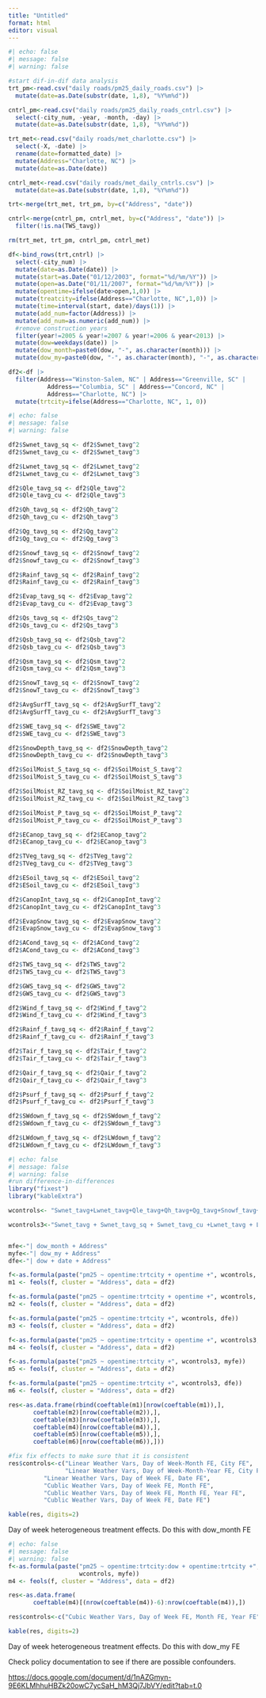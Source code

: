 ```yaml
---
title: "Untitled"
format: html
editor: visual
---
```


```r
#| echo: false
#| message: false
#| warning: false

#start dif-in-dif data analysis
trt_pm<-read.csv("daily roads/pm25_daily_roads.csv") |>
  mutate(date=as.Date(substr(date, 1,8), "%Y%m%d"))

cntrl_pm<-read.csv("daily roads/pm25_daily_roads_cntrl.csv") |>
  select(-city_num, -year, -month, -day) |>
  mutate(date=as.Date(substr(date, 1,8), "%Y%m%d")) 

trt_met<-read.csv("daily roads/met_charlotte.csv") |>
  select(-X, -date) |>
  rename(date=formatted_date) |>
  mutate(Address="Charlotte, NC") |>
  mutate(date=as.Date(date))

cntrl_met<-read.csv("daily roads/met_daily_cntrls.csv") |>
  mutate(date=as.Date(substr(date, 1,8), "%Y%m%d"))

trt<-merge(trt_met, trt_pm, by=c("Address", "date"))

cntrl<-merge(cntrl_pm, cntrl_met, by=c("Address", "date")) |>
  filter(!is.na(TWS_tavg))

rm(trt_met, trt_pm, cntrl_pm, cntrl_met)

df<-bind_rows(trt,cntrl) |>
  select(-city_num) |>
  mutate(date=as.Date(date)) |>
  mutate(start=as.Date("01/12/2003", format="%d/%m/%Y")) |>
  mutate(open=as.Date("01/11/2007", format="%d/%m/%Y")) |>
  mutate(opentime=ifelse(date>open,1,0)) |>
  mutate(treatcity=ifelse(Address=="Charlotte, NC",1,0)) |>
  mutate(time=interval(start, date)/days(1)) |>
  mutate(add_num=factor(Address)) |>
  mutate(add_num=as.numeric(add_num)) |>
  #remove construction years
  filter(year!=2005 & year!=2007 & year!=2006 & year<2013) |> 
  mutate(dow=weekdays(date)) |>
  mutate(dow_month=paste0(dow, "-", as.character(month))) |>
  mutate(dow_my=paste0(dow, "-", as.character(month), "-", as.character(year)))

df2<-df |>
  filter(Address=="Winston-Salem, NC" | Address=="Greenville, SC" | 
           Address=="Columbia, SC" | Address=="Concord, NC" |
           Address=="Charlotte, NC") |>
  mutate(trtcity=ifelse(Address=="Charlotte, NC", 1, 0))
```

```r
#| echo: false
#| message: false
#| warning: false

df2$Swnet_tavg_sq <- df2$Swnet_tavg^2
df2$Swnet_tavg_cu <- df2$Swnet_tavg^3

df2$Lwnet_tavg_sq <- df2$Lwnet_tavg^2
df2$Lwnet_tavg_cu <- df2$Lwnet_tavg^3

df2$Qle_tavg_sq <- df2$Qle_tavg^2
df2$Qle_tavg_cu <- df2$Qle_tavg^3

df2$Qh_tavg_sq <- df2$Qh_tavg^2
df2$Qh_tavg_cu <- df2$Qh_tavg^3

df2$Qg_tavg_sq <- df2$Qg_tavg^2
df2$Qg_tavg_cu <- df2$Qg_tavg^3

df2$Snowf_tavg_sq <- df2$Snowf_tavg^2
df2$Snowf_tavg_cu <- df2$Snowf_tavg^3

df2$Rainf_tavg_sq <- df2$Rainf_tavg^2
df2$Rainf_tavg_cu <- df2$Rainf_tavg^3

df2$Evap_tavg_sq <- df2$Evap_tavg^2
df2$Evap_tavg_cu <- df2$Evap_tavg^3

df2$Qs_tavg_sq <- df2$Qs_tavg^2
df2$Qs_tavg_cu <- df2$Qs_tavg^3

df2$Qsb_tavg_sq <- df2$Qsb_tavg^2
df2$Qsb_tavg_cu <- df2$Qsb_tavg^3

df2$Qsm_tavg_sq <- df2$Qsm_tavg^2
df2$Qsm_tavg_cu <- df2$Qsm_tavg^3

df2$SnowT_tavg_sq <- df2$SnowT_tavg^2
df2$SnowT_tavg_cu <- df2$SnowT_tavg^3

df2$AvgSurfT_tavg_sq <- df2$AvgSurfT_tavg^2
df2$AvgSurfT_tavg_cu <- df2$AvgSurfT_tavg^3

df2$SWE_tavg_sq <- df2$SWE_tavg^2
df2$SWE_tavg_cu <- df2$SWE_tavg^3

df2$SnowDepth_tavg_sq <- df2$SnowDepth_tavg^2
df2$SnowDepth_tavg_cu <- df2$SnowDepth_tavg^3

df2$SoilMoist_S_tavg_sq <- df2$SoilMoist_S_tavg^2
df2$SoilMoist_S_tavg_cu <- df2$SoilMoist_S_tavg^3

df2$SoilMoist_RZ_tavg_sq <- df2$SoilMoist_RZ_tavg^2
df2$SoilMoist_RZ_tavg_cu <- df2$SoilMoist_RZ_tavg^3

df2$SoilMoist_P_tavg_sq <- df2$SoilMoist_P_tavg^2
df2$SoilMoist_P_tavg_cu <- df2$SoilMoist_P_tavg^3

df2$ECanop_tavg_sq <- df2$ECanop_tavg^2
df2$ECanop_tavg_cu <- df2$ECanop_tavg^3

df2$TVeg_tavg_sq <- df2$TVeg_tavg^2
df2$TVeg_tavg_cu <- df2$TVeg_tavg^3

df2$ESoil_tavg_sq <- df2$ESoil_tavg^2
df2$ESoil_tavg_cu <- df2$ESoil_tavg^3

df2$CanopInt_tavg_sq <- df2$CanopInt_tavg^2
df2$CanopInt_tavg_cu <- df2$CanopInt_tavg^3

df2$EvapSnow_tavg_sq <- df2$EvapSnow_tavg^2
df2$EvapSnow_tavg_cu <- df2$EvapSnow_tavg^3

df2$ACond_tavg_sq <- df2$ACond_tavg^2
df2$ACond_tavg_cu <- df2$ACond_tavg^3

df2$TWS_tavg_sq <- df2$TWS_tavg^2
df2$TWS_tavg_cu <- df2$TWS_tavg^3

df2$GWS_tavg_sq <- df2$GWS_tavg^2
df2$GWS_tavg_cu <- df2$GWS_tavg^3

df2$Wind_f_tavg_sq <- df2$Wind_f_tavg^2
df2$Wind_f_tavg_cu <- df2$Wind_f_tavg^3

df2$Rainf_f_tavg_sq <- df2$Rainf_f_tavg^2
df2$Rainf_f_tavg_cu <- df2$Rainf_f_tavg^3

df2$Tair_f_tavg_sq <- df2$Tair_f_tavg^2
df2$Tair_f_tavg_cu <- df2$Tair_f_tavg^3

df2$Qair_f_tavg_sq <- df2$Qair_f_tavg^2
df2$Qair_f_tavg_cu <- df2$Qair_f_tavg^3

df2$Psurf_f_tavg_sq <- df2$Psurf_f_tavg^2
df2$Psurf_f_tavg_cu <- df2$Psurf_f_tavg^3

df2$SWdown_f_tavg_sq <- df2$SWdown_f_tavg^2
df2$SWdown_f_tavg_cu <- df2$SWdown_f_tavg^3

df2$LWdown_f_tavg_sq <- df2$LWdown_f_tavg^2
df2$LWdown_f_tavg_cu <- df2$LWdown_f_tavg^3

```

```r
#| echo: false
#| message: false
#| warning: false
#run difference-in-differences
library("fixest")
library("kableExtra")

wcontrols<- "Swnet_tavg+Lwnet_tavg+Qle_tavg+Qh_tavg+Qg_tavg+Snowf_tavg+Rainf_tavg+Evap_tavg+Qs_tavg+Qsb_tavg+Qsm_tavg+SnowT_tavg+AvgSurfT_tavg+SWE_tavg+SnowDepth_tavg+SoilMoist_S_tavg+SoilMoist_RZ_tavg+SoilMoist_P_tavg+ECanop_tavg+TVeg_tavg+ESoil_tavg+CanopInt_tavg+EvapSnow_tavg+ACond_tavg+TWS_tavg+GWS_tavg+Wind_f_tavg+Rainf_f_tavg+Tair_f_tavg+Qair_f_tavg+Psurf_f_tavg+SWdown_f_tavg+LWdown_f_tavg"

wcontrols3<-"Swnet_tavg + Swnet_tavg_sq + Swnet_tavg_cu +Lwnet_tavg + Lwnet_tavg_sq+ Lwnet_tavg_cu +Qle_tavg + Qle_tavg_sq + Qle_tavg_cu +Qh_tavg + Qh_tavg_sq + Qh_tavg_cu +Qg_tavg + Qg_tavg_sq + Qg_tavg_cu +Snowf_tavg + Snowf_tavg_sq + Snowf_tavg_cu +Rainf_tavg + Rainf_tavg_sq + Rainf_tavg_cu +Evap_tavg + Evap_tavg_sq + Evap_tavg_cu +Qs_tavg + Qs_tavg_sq + Qs_tavg_cu +Qsb_tavg + Qsb_tavg_sq + Qsb_tavg_cu +Qsm_tavg + Qsm_tavg_sq + Qsm_tavg_cu +SnowT_tavg + SnowT_tavg_sq + SnowT_tavg_cu +AvgSurfT_tavg + AvgSurfT_tavg_sq + AvgSurfT_tavg_cu +SWE_tavg + SWE_tavg_sq + SWE_tavg_cu +SnowDepth_tavg + SnowDepth_tavg_sq + SnowDepth_tavg_cu +SoilMoist_S_tavg + SoilMoist_S_tavg_sq + SoilMoist_S_tavg_cu +SoilMoist_RZ_tavg + SoilMoist_RZ_tavg_sq +SoilMoist_RZ_tavg_cu +SoilMoist_P_tavg + SoilMoist_P_tavg_sq + SoilMoist_P_tavg_cu +ECanop_tavg + ECanop_tavg_sq + ECanop_tavg_cu +TVeg_tavg + TVeg_tavg_sq + TVeg_tavg_cu +ESoil_tavg + ESoil_tavg_sq + ESoil_tavg_cu +CanopInt_tavg + CanopInt_tavg_sq + CanopInt_tavg_cu +EvapSnow_tavg + EvapSnow_tavg_sq + EvapSnow_tavg_cu +ACond_tavg + ACond_tavg_sq + ACond_tavg_cu +TWS_tavg + TWS_tavg_sq + TWS_tavg_cu +GWS_tavg + GWS_tavg_sq + GWS_tavg_cu +Wind_f_tavg + Wind_f_tavg_sq + Wind_f_tavg_cu +Rainf_f_tavg + Rainf_f_tavg_sq + Rainf_f_tavg_cu +Tair_f_tavg + Tair_f_tavg_sq + Tair_f_tavg_cu +Qair_f_tavg + Qair_f_tavg_sq + Qair_f_tavg_cu +Psurf_f_tavg + Psurf_f_tavg_sq + Psurf_f_tavg_cu + SWdown_f_tavg + SWdown_f_tavg_sq + SWdown_f_tavg_cu + LWdown_f_tavg + LWdown_f_tavg_sq + LWdown_f_tavg_cu"


mfe<-"| dow_month + Address"
myfe<-"| dow_my + Address"
dfe<-"| dow + date + Address"

f<-as.formula(paste("pm25 ~ opentime:trtcity + opentime +", wcontrols, mfe))
m1 <- feols(f, cluster = "Address", data = df2)

f<-as.formula(paste("pm25 ~ opentime:trtcity + opentime +", wcontrols, myfe))
m2 <- feols(f, cluster = "Address", data = df2)

f<-as.formula(paste("pm25 ~ opentime:trtcity +", wcontrols, dfe))
m3 <- feols(f, cluster = "Address", data = df2)

f<-as.formula(paste("pm25 ~ opentime:trtcity + opentime +", wcontrols3, mfe))
m4 <- feols(f, cluster = "Address", data = df2)

f<-as.formula(paste("pm25 ~ opentime:trtcity +", wcontrols3, myfe))
m5 <- feols(f, cluster = "Address", data = df2)

f<-as.formula(paste("pm25 ~ opentime:trtcity +", wcontrols3, dfe))
m6 <- feols(f, cluster = "Address", data = df2)

res<-as.data.frame(rbind(coeftable(m1)[nrow(coeftable(m1)),],
       coeftable(m2)[nrow(coeftable(m2)),],
       coeftable(m3)[nrow(coeftable(m3)),],
       coeftable(m4)[nrow(coeftable(m4)),],
       coeftable(m5)[nrow(coeftable(m5)),],
       coeftable(m6)[nrow(coeftable(m6)),]))

#fix fix effects to make sure that it is consistent
res$controls<-c("Linear Weather Vars, Day of Week-Month FE, City FE",
                "Linear Weather Vars, Day of Week-Month-Year FE, City FE",
          "Linear Weather Vars, Day of Week FE, Date FE",
          "Cublic Weather Vars, Day of Week FE, Month FE",
          "Cublic Weather Vars, Day of Week FE, Month FE, Year FE",
          "Cublic Weather Vars, Day of Week FE, Date FE")

kable(res, digits=2)
```

Day of week heterogeneous treatment effects. Do this with dow_month FE

```r
#| echo: false
#| message: false
#| warning: false
f<-as.formula(paste("pm25 ~ opentime:trtcity:dow + opentime:trtcity +", 
                    wcontrols, myfe))
m4 <- feols(f, cluster = "Address", data = df2)

res<-as.data.frame(
       coeftable(m4)[(nrow(coeftable(m4))-6):nrow(coeftable(m4)),])

res$controls<-c("Cubic Weather Vars, Day of Week FE, Month FE, Year FE")

kable(res, digits=2)
```

Day of week heterogeneous treatment effects. Do this with dow_my FE

Check policy documentation to see if there are possible confounders.

<https://docs.google.com/document/d/1nAZGmyn-9E6KLMhhuHBZk20owC7ycSaH_hM3Qj7JbVY/edit?tab=t.0>
